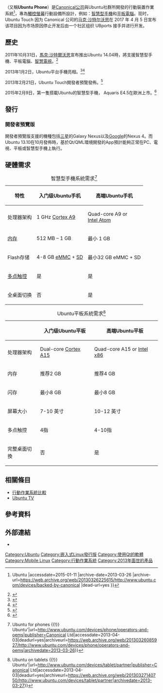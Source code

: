 {{Noteta|G1=IT|G2=CR}}
{{Infobox OS
| name                   = Ubuntu Touch
| logo                   = [[File:Logo-ubuntu_no(r)-black_orange-hex.svg|Ubuntu logo]]
| screenshot             = [[File:Ubuntu_Touch_2015-02-06_Apps_screen.png|200px]]
| caption                = 
| developer              = [[Canonical公司|Canonical公司]]<br />Ubuntu社群貢獻者
| family                 = [[類Unix系統|類Unix系統]]
| source_model           = [[開放原始碼|開放原始碼]]
| released               = {{Release date|2013|02|21|df=no}}
| latest_release_version = OTA-23
| latest_release_date    = {{Release date|2022|06|29|df=yes}}<ref>{{cite web|title=Ubuntu Touch OTA-23 Release|url=https://ubports.com/blog/ubports-1/post/ubuntu-touch-ota-23-release-3855|website=UBports Blog|accessdate=2022-06-29}}</ref>
| marketing target       = [[智慧型手機|智慧型手機]]、[[平板電腦|平板電腦]]、[[個人電腦|個人電腦]]、車用資訊娛樂系統
| language               = [[多國語言|多國語言]]
| kernel_type            = [[單核心|單核心]]（[[Linux核心|Linux核心]]）
| programmed_in          = 
| prog_language          = [[C|C]]、[[C++|C++]]、[[QML|QML]]、[[HTML5|HTML5]]
| userland               = [[GNU核心工具组|GNU]]
| ui                     = 圖形（[[Unity_Next|Unity Next]]）
| license                = 主要是[[GNU通用公共许可证|GPL]]和其他各種開源許可證
| supported_platforms    = [[ARM架構|ARM]]和[[x86|x86]] 
| updatemodel            = [[Ubuntu軟體中心|Ubuntu軟體中心]]
| package_manager        = [[Click_(file_format)|Click]] ([[dpkg|dpkg]]{{Citation needed|date=April 2013}})
| website                = {{URL|https://ubports.com/}}
}}

{{lang|en|'''Ubuntu Touch'''}}（又稱'''Ubuntu Phone'''）是[[Canonical公司|Canonical公司]]與Ubuntu社群所開發的行動裝置作業系統<ref name=backed>{{Cite web |url=http://www.ubuntu.com/devices/backed-by-canonical |title=Backed by Canonical {{!}} Ubuntu |accessdate=2015-01-11 |archive-date=2013-03-26 |archive-url=https://web.archive.org/web/20130326225615/http://www.ubuntu.com/devices/backed-by-canonical |dead-url=yes }}</ref>，專為[[觸控螢幕|觸控螢幕]]行動設備所設計，例如：[[智慧型手機|智慧型手機]]和[[平板電腦|平板電腦]]。现时，Ubuntu Touch 因为 Canonical 公司的[[马克·沙特尔沃思|马克·沙特尔沃思]]在 2017 年 4 月 5 日宣布该项目因为市场原因停止开发后由一个社区组织 UBports 接手并进行开发。

== 歷史 ==
2011年10月31日，[[馬克·沙特爾沃思|馬克·沙特爾沃思]]宣布推出Ubuntu 14.04時，將支援智慧型手機、平板電腦、[[智慧電視|智慧電視]]。<ref>{{cite web |url=http://www.markshuttleworth.com/archives/820 |title=Blog Archive » Ubuntu on phones, tablets, TV’s and smart screens everywhere |author=Mark Shuttleworth |date=2011-10-31 |accessdate=2013-04-08 |archive-date=2016-05-31 |archive-url=https://web.archive.org/web/20160531204608/https://www.markshuttleworth.com/archives/820 |dead-url=yes }}</ref>

2013年1月2日，Ubuntu平台手機亮相。<ref name=omg1>{{cite web|url=http://www.omgubuntu.co.uk/2013/01/ubuntu-phone-os-unveiled-by-canonical|title=Ubuntu Phone OS Unveiled by Canonical - OMG! Ubuntu!|author=Joey-Elijah Sneddon|work=OMG! Ubuntu!|accessdate=2014-12-23|archive-date=2021-12-31|archive-url=https://web.archive.org/web/20211231052217/https://www.omgubuntu.co.uk/2013/01/ubuntu-phone-os-unveiled-by-canonical|dead-url=no}}</ref><ref name=ars1>{{cite web|url=http://arstechnica.com/gadgets/2013/01/canonical-unveils-ubuntu-phone-os-that-doubles-as-a-full-pc/|title=Canonical unveils Ubuntu phone OS that doubles as a “full PC”|work=Ars Technica|accessdate=2014-12-23|archive-date=2015-02-02|archive-url=https://web.archive.org/web/20150202050650/http://arstechnica.com/gadgets/2013/01/canonical-unveils-ubuntu-phone-os-that-doubles-as-a-full-pc/|dead-url=no}}</ref>

2013年2月21日，Ubuntu Touch開發者預覽發佈。<ref name=omg99>{{cite web|url=http://www.omgubuntu.co.uk/2013/02/ubuntu-touch-developer-preview-released-available-for-nexus-devices|title=Ubuntu Touch Developer Preview Released, Available for Nexus Devices  - OMG! Ubuntu!|author=Joey-Elijah Sneddon|work=OMG! Ubuntu!|accessdate=2014-12-23|archive-url=https://web.archive.org/web/20190518183411/https://www.omgubuntu.co.uk/2013/02/ubuntu-touch-developer-preview-released-available-for-nexus-devices|archive-date=2019-05-18|dead-url=yes}}</ref>

2015年2月9日，第一隻搭載Ubuntu的智慧型手機，{{link-en|Bq (廠牌)|Bq (brand)|Bq}} Aquaris E4.5在歐洲上市。<ref>{{cite web|url=http://www.gadget-nations.net/2015/02/ubuntu-based-first-smartphone-e45-Announced.html|title=Ubuntu Based First Smartphone, Aquaris E4.5 Announced|publisher=Gadget Nations|accessdate=2015-02-09|archive-url=https://web.archive.org/web/20150209170456/http://www.gadget-nations.net/2015/02/ubuntu-based-first-smartphone-e45-Announced.html|archive-date=2015-02-09|dead-url=yes}}</ref>

== 發行 ==
===開發者預覽版===
開發者預覽版支援的機種包括[[三星電子|三星]]的Galaxy Nexus以及[[Google|Google]]的Nexus 4。而Ubuntu 13.10在10月發佈時，基於Qt/QML環境開發的App預計能夠正常在PC、電視、平板或智慧型手機上執行。

== 硬體需求 ==
{| class="wikitable" style="text-align:center; margin: auto;"
|+ 智慧型手機系統需求<ref>{{cite web|title='Operator and OEM partners {{!}} Ubuntu for phones {{!}} Ubuntu'|url=http://www.ubuntu.com/devices/phone/operators-and-oems|publisher=Canonical Ltd|accessdate=2013-04-03|deadurl=yes|archiveurl=https://web.archive.org/web/20130326085927/http://www.ubuntu.com/devices/phone/operators-and-oems|archivedate=2013-03-26}}</ref>
|-
! 特性
! 入门级Ubuntu手机
! 高端Ubuntu手机
|-
! 处理器架构
| 1 GHz [[ARM_Cortex-A9_MPCore|Cortex A9]]
| Quad-core A9 or <br />[[Intel_Atom|Intel Atom]]
|-
! [[内存|内存]]
| 512 MB – 1 GB
| 最小 1 GB
|-
! Flash存储
| 4-8 GB [[eMMC|eMMC]] + [[SD_card|SD]]
| 最小32 GB eMMC + SD
|-
! [[多点触控|多点触控]]
| 是
| 是
|-
! 全桌面切换
| 否
| 是
|}

{| class="wikitable" style="text-align:center; margin: auto;"
|+ Ubuntu平板系統需求<ref>{{cite web|title='Ubuntu Tablet OEM partner information {{!}} Ubuntu on tablets {{!}} Ubuntu'|url=http://www.ubuntu.com/devices/tablet/partner|publisher=Canonical Ltd|accessdate=2013-04-03|deadurl=yes|archiveurl=https://web.archive.org/web/20130327140750/http://www.ubuntu.com/devices/tablet/partner|archivedate=2013-03-27}}</ref>
|-
!
! 入门级Ubuntu平板
! 高端Ubuntu平板
|-
! 处理器架构
| Dual-core [[ARM_Cortex-A15_MPCore|Cortex A15]]
| Quad-core A15 or [[x86|Intel x86]]
|-
! 内存
| 推荐2 GB
| 推荐4 GB
|-
! 闪存
| 最小8 GB
| 最小8 GB
|-
! 屏幕大小
| 7-10 英寸
| 10-12 英寸
|-
! 多点触控
| 4指
| 4-10指
|-
! 完整桌面切換
| 否
| 是
|}

== 相關條目 ==
* [[行動作業系統比較|行動作業系統比較]]
* [[Ubuntu_TV|Ubuntu TV]]

==參考資料==
{{reflist}}

==外部連結==
{{commons category|Ubuntu Touch}}
* {{Official website|http://www.ubuntu.com/phone}}

{{智能手機操作系統}}
{{Ubuntu分支}}
{{Linux}}

[[Category:Ubuntu|Category:Ubuntu]]
[[Category:嵌入式Linux發行版|Category:嵌入式Linux發行版]]
[[Category:使用Qt的軟體|Category:使用Qt的軟體]]
[[Category:Mobile_Linux|Category:Mobile Linux]]
[[Category:行動作業系統|Category:行動作業系統]]

[[Category:2013年面世的產品|Category:2013年面世的產品]]